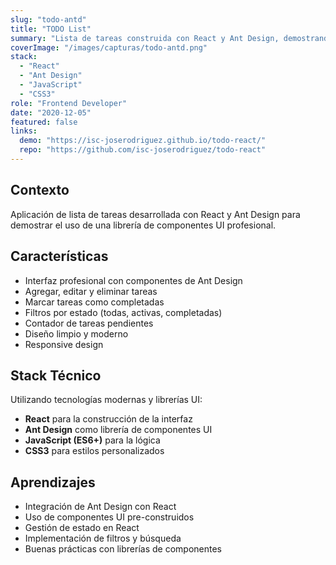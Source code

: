 ---
slug: "todo-antd"
title: "TODO List"
summary: "Lista de tareas construida con React y Ant Design, demostrando integración de componentes UI profesionales."
coverImage: "/images/capturas/todo-antd.png"
stack:
  - "React"
  - "Ant Design"
  - "JavaScript"
  - "CSS3"
role: "Frontend Developer"
date: "2020-12-05"
featured: false
links:
  demo: "https://isc-joserodriguez.github.io/todo-react/"
  repo: "https://github.com/isc-joserodriguez/todo-react"
---

## Contexto

Aplicación de lista de tareas desarrollada con React y Ant Design para demostrar el uso de una librería de componentes UI profesional.

## Características

- Interfaz profesional con componentes de Ant Design
- Agregar, editar y eliminar tareas
- Marcar tareas como completadas
- Filtros por estado (todas, activas, completadas)
- Contador de tareas pendientes
- Diseño limpio y moderno
- Responsive design

## Stack Técnico

Utilizando tecnologías modernas y librerías UI:

- **React** para la construcción de la interfaz
- **Ant Design** como librería de componentes UI
- **JavaScript (ES6+)** para la lógica
- **CSS3** para estilos personalizados

## Aprendizajes

- Integración de Ant Design con React
- Uso de componentes UI pre-construidos
- Gestión de estado en React
- Implementación de filtros y búsqueda
- Buenas prácticas con librerías de componentes
